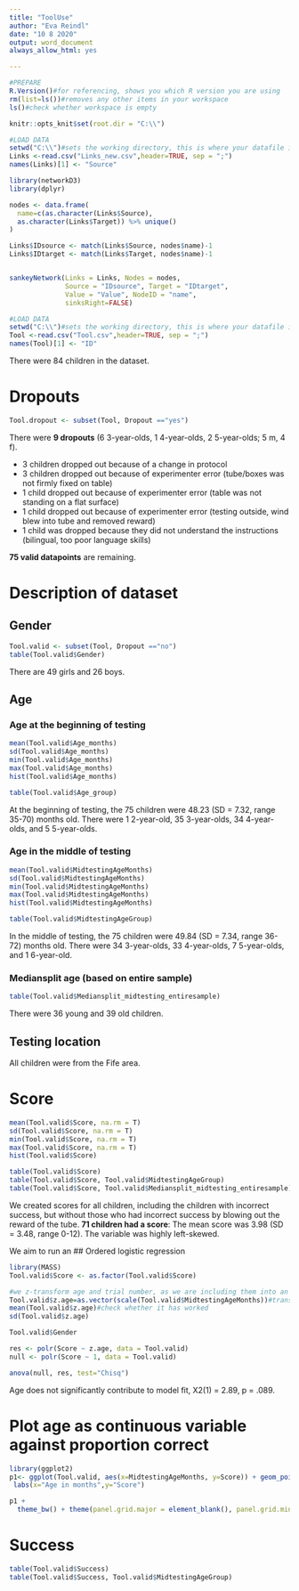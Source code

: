```yaml
---
title: "ToolUse"
author: "Eva Reindl"
date: "10 8 2020"
output: word_document
always_allow_html: yes

---
```


```r
#PREPARE
R.Version()#for referencing, shows you which R version you are using
rm(list=ls())#removes any other items in your workspace
ls()#check whether workspace is empty
```

```r
knitr::opts_knit$set(root.dir = "C:\\")
```

```r
#LOAD DATA
setwd("C:\\")#sets the working directory, this is where your datafile is
Links <-read.csv("Links_new.csv",header=TRUE, sep = ";")
names(Links)[1] <- "Source"
```

```r
library(networkD3)
library(dplyr)

nodes <- data.frame(
  name=c(as.character(Links$Source), 
  as.character(Links$Target)) %>% unique()
)

Links$IDsource <- match(Links$Source, nodes$name)-1 
Links$IDtarget <- match(Links$Target, nodes$name)-1


sankeyNetwork(Links = Links, Nodes = nodes,
              Source = "IDsource", Target = "IDtarget",
              Value = "Value", NodeID = "name", 
              sinksRight=FALSE)
```


```r
#LOAD DATA
setwd("C:\\")#sets the working directory, this is where your datafile is
Tool <-read.csv("Tool.csv",header=TRUE, sep = ";")
names(Tool)[1] <- "ID"
```
There were 84 children in the dataset.

# Dropouts
```r
Tool.dropout <- subset(Tool, Dropout =="yes")
```
There were **9 dropouts** (6 3-year-olds, 1 4-year-olds, 2 5-year-olds; 5 m, 4 f).

- 3 children dropped out because of a change in protocol
- 3 children dropped out because of experimenter error (tube/boxes was not firmly fixed on table)
- 1 child dropped out because of experimenter error (table was not standing on a flat surface)
- 1 child dropped out because of experimenter error (testing outside, wind blew into tube and removed reward)
- 1 child was dropped because they did not understand the instructions (bilingual, too poor language skills)

**75 valid datapoints** are remaining. 

# Description of dataset
## Gender
```r
Tool.valid <- subset(Tool, Dropout =="no")
table(Tool.valid$Gender)
```
There are 49 girls and 26 boys.

## Age
### Age at the beginning of testing
```r
mean(Tool.valid$Age_months)
sd(Tool.valid$Age_months)
min(Tool.valid$Age_months)
max(Tool.valid$Age_months)
hist(Tool.valid$Age_months)

table(Tool.valid$Age_group)
```
At the beginning of testing, the 75 children were 48.23 (SD = 7.32, range 35-70) months old. There were 1 2-year-old, 35 3-year-olds, 34 4-year-olds, and 5 5-year-olds.

### Age in the middle of testing
```r
mean(Tool.valid$MidtestingAgeMonths)
sd(Tool.valid$MidtestingAgeMonths)
min(Tool.valid$MidtestingAgeMonths)
max(Tool.valid$MidtestingAgeMonths)
hist(Tool.valid$MidtestingAgeMonths)

table(Tool.valid$MidtestingAgeGroup)
```
In the middle of testing, the 75 children were 49.84 (SD = 7.34, range 36-72) months old. There were 34 3-year-olds, 33 4-year-olds, 7 5-year-olds, and 1 6-year-old.

### Mediansplit age (based on entire sample)
```r
table(Tool.valid$Mediansplit_midtesting_entiresample)
```
There were 36 young and 39 old children.

## Testing location
All children were from the Fife area.

# Score
```r
mean(Tool.valid$Score, na.rm = T)
sd(Tool.valid$Score, na.rm = T)
min(Tool.valid$Score, na.rm = T)
max(Tool.valid$Score, na.rm = T)
hist(Tool.valid$Score)

table(Tool.valid$Score)
table(Tool.valid$Score, Tool.valid$MidtestingAgeGroup)
table(Tool.valid$Score, Tool.valid$Mediansplit_midtesting_entiresample)
```
We created scores for all children, including the children with incorrect success, but without those who had incorrect success by blowing out the reward of the tube.
**71 children had a score**:
The mean score was 3.98 (SD = 3.48, range 0-12). The variable was highly left-skewed.

We aim to run an 
## Ordered logistic regression
```r
library(MASS)
Tool.valid$Score <- as.factor(Tool.valid$Score)

#we z-transform age and trial number, as we are including them into an interaction
Tool.valid$z.age=as.vector(scale(Tool.valid$MidtestingAgeMonths))#transform age to mean of 0 and SD of 1
mean(Tool.valid$z.age)#check whether it has worked
sd(Tool.valid$z.age)

Tool.valid$Gender

res <- polr(Score ~ z.age, data = Tool.valid)
null <- polr(Score ~ 1, data = Tool.valid)

anova(null, res, test="Chisq")

```
Age does not significantly contribute to model fit, X2(1) = 2.89, p = .089.

# Plot age as continuous variable against proportion correct
```r
library(ggplot2)
p1<- ggplot(Tool.valid, aes(x=MidtestingAgeMonths, y=Score)) + geom_point()+
 labs(x="Age in months",y="Score")

p1 +
  theme_bw() + theme(panel.grid.major = element_blank(), panel.grid.minor = element_blank())
```


# Success
```r
table(Tool.valid$Success)
table(Tool.valid$Success, Tool.valid$MidtestingAgeGroup)
```